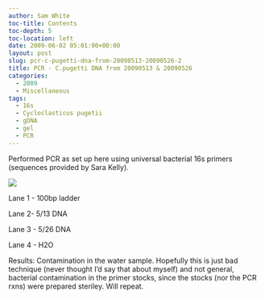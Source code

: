 ```yaml
---
author: Sam White
toc-title: Contents
toc-depth: 5
toc-location: left
date: 2009-06-02 05:01:00+00:00
layout: post
slug: pcr-c-pugetti-dna-from-20090513-20090526-2
title: PCR - C.pugetti DNA from 20090513 & 20090526
categories:
  - 2009
  - Miscellaneous
tags:
  - 16s
  - Cycloclasticus pugetii
  - gDNA
  - gel
  - PCR
---
```


Performed PCR as set up here using universal bacterial 16s primers (sequences provided by Sara Kelly).

![](https://eagle.fish.washington.edu/Arabidopsis/20090602.JPG)

Lane 1 - 100bp ladder

Lane 2- 5/13 DNA

Lane 3 - 5/26 DNA

Lane 4 - H2O

Results: Contamination in the water sample. Hopefully this is just bad technique (never thought I'd say that about myself) and not general, bacterial contamination in the primer stocks, since the stocks (nor the PCR rxns) were prepared steriley. Will repeat.
